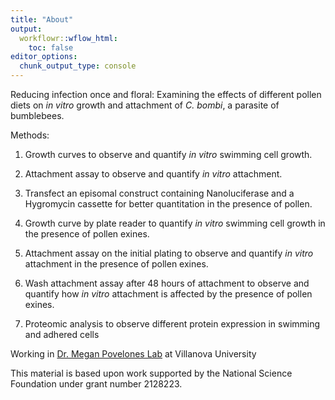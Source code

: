 ```yaml
---
title: "About"
output:
  workflowr::wflow_html:
    toc: false
editor_options:
  chunk_output_type: console
---
```




Reducing infection once and floral: Examining the effects of different pollen diets on *in vitro* growth and attachment of *C. bombi*, a parasite of bumblebees.


Methods:

1. Growth curves to observe and quantify *in vitro* swimming cell growth.

2. Attachment assay to observe and quantify *in vitro* attachment.

3. Transfect an episomal construct containing Nanoluciferase and a Hygromycin cassette for better quantitation in the presence of pollen.

4. Growth curve by plate reader to quantify *in vitro* swimming cell growth in the presence of pollen exines.

5. Attachment assay on the initial plating to observe and quantify *in vitro* attachment in the presence of pollen exines.

6. Wash attachment assay after 48 hours of attachment to observe and quantify how *in vitro* attachment is affected by the presence of pollen exines.

7. Proteomic analysis to observe different protein expression in swimming and adhered cells


Working in [Dr. Megan Povelones Lab](https://megpovelab.com/) at Villanova University

This material is based upon work supported by the National Science Foundation under grant number 2128223.
